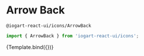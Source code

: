 

<Meta
    title="Components/Icons"
    component={ArrowBack}
/>

# Arrow Back
`@iogart-react-ui/icons/ArrowBack`

```javascript
import { ArrowBack } from 'iogart-react-ui/icons';
```

<Story
  name="ArrowBack"
  args={{}}>
  {Template.bind({})}
</Story>
